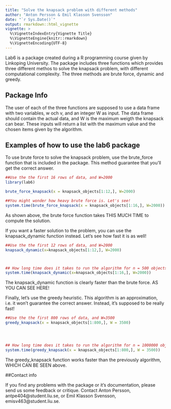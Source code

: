 ---
title: "Solve the knapsack problem with different methods"
author: "Anton Persson & Emil Klasson Svensson"
date: "`r Sys.Date()`"
output: rmarkdown::html_vignette
vignette: >
  %\VignetteIndexEntry{Vignette Title}
  %\VignetteEngine{knitr::rmarkdown}
  %\VignetteEncoding{UTF-8}
---

Lab6 is a package created during a R programming course given by Linkoping University. 
The package includes three functions which provides three different methos to solve the knapsack problem, with different computational complexity. The three methods are brute force, dynamic and greedy.

## Package Info
The user of each of the three functions are supposed to use a data frame with two variables, w och v, and an integer W as input. The data frame should contain the actual data, and W is the maximum weigth the knapsack can bear. 
These inputs will return a list with the maximum value and the chosen items given by the algorithm.


## Examples of how to use the lab6 package

To use brute force to solve the knapsack problem, use the brute\_force function that is included in the package. This method guarantee that you'll get the correct answer.

```{r, echo=TRUE, message = FALSE, warning = FALSE }
##Use the the first 16 rows of data, and W=2000
library(lab6)

brute_force_knapsack(x = knapsack_objects[1:12,], W=2000) 

##You might wonder how heavy brute force is. Let's see!
system.time(brute_force_knapsack(x = knapsack_objects[1:16,], W=2000))

```
As shown above, the brute force function takes THIS MUCH TIME to compute the solution.

If you want a faster solution to the problem, you can use the knapsack\_dynamic function instead. Let's see how fast it is as well!

```{r, echo=TRUE, message = FALSE, warning = FALSE }
##Use the the first 12 rows of data, and W=2000
knapsack_dynamic(x=knapsack_objects[1:12,], W=2000)



## How long time does it takes to run the algorithm for n = 500 objects!
system.time(knapsack_dynamic(x=knapsack_objects[1:16,], W=2000))

```

The knapsack\_dynamic function is clearly faster than the brute force. AS YOU CAN SEE HERE!

Finally, let's use the greedy heuristic. This algorithm is an approximation, i.e. it won't guarantee the correct answer. Instead, it's supposed to be really fast!

```{r, echo=TRUE, message = FALSE, warning = FALSE }
##Use the the first 800 rows of data, and W=3500
greedy_knapsack(x = knapsack_objects[1:800,], W = 3500)




## How long time does it takes to run the algorithm for n = 1000000 objects?
system.time(greedy_knapsack(x = knapsack_objects[1:800,], W = 3500))

```

The greedy\_knapsack function works faster than the previously algorithm, WHICH CAN BE SEEN above.


##Contact info

If you find any problems with the package or it's documentation, please send us some feedback or critique. Contact Anton Persson, antpe404@student.liu.se, or Emil Klasson Svensson, emisv463@student.liu.se.


